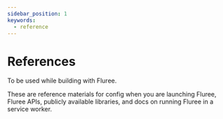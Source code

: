 ```yaml
---
sidebar_position: 1
keywords:
  - reference
---
```



# References

To be used while building with Fluree.

These are reference materials for config when you are launching Fluree, Fluree APIs, publicly available libraries, and docs on running Fluree in a service worker.

<CardGrid cardDetails={RefCardDetails} />

<DocsBanner link='docsarchive.flur.ee' />
